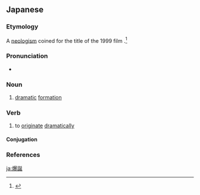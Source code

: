 ==Japanese==
{{ja-kanjitab|ばく|たん|yomi=o}}

===Etymology===
A [[neologism]] coined for the title of the 1999 film {{m|ja|w:ja:劇場版ポケットモンスター 幻のポケモン ルギア爆誕|劇場版ポケットモンスター 幻のポケモン ルギア爆誕|''[[w:Pokémon: The Movie 2000|Pokémon: The Movie 2000]]''|tr=gekijō-ban poketto monsutā maboroshi no pokemon rugia bakutan}}.<ref>{{cite-web|author=Takeshi Shudo|authorlink=Takeshi Shudo|title=第188回 「爆誕」|url=http://www.style.fm/as/05_column/shudo188.shtml|archiveurl=http://web.archive.org/web/20090620072303/http://style.fm/as/05_column/shudo188.shtml|archivedate=20 June 2009|work=シナリオえーだば創作術――だれでもできる脚本家|publisher=WEBアニメスタイル|language=Japanese|date=10 June 2009}}</ref>

===Pronunciation===
* {{ja-pron|yomi=o|ばくたん|acc=0}}

===Noun===
{{ja-noun|ばくたん}}

# {{lb|ja|slang}} [[dramatic]] [[formation]]

===Verb===
{{ja-verb-suru|tr=intrans|ばくたん}}

# {{lb|ja|slang}} to [[originate]] [[dramatically]]

====Conjugation====
{{ja-suru|ばくたん}}

===References===
<references/>

[[ja:爆誕]]